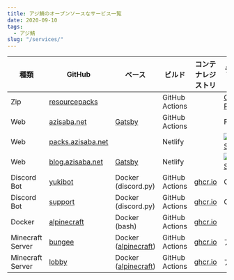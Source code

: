 ```yaml
---
title: アジ鯖のオープンソースなサービス一覧
date: 2020-09-10
tags:
  - アジ鯖
slug: "/services/"
---
```


| 種類 | GitHub | ベース | ビルド | コンテナレジストリ | デプロイ先 |
| - | - | - | - | - | - |
| Zip | [resourcepacks](https://github.com/azisaba/resourcepacks) | | GitHub Actions | | [GitHub Releases](https://github.com/azisaba/resourcepacks/releases/latest) |
| Web | [azisaba.net](https://github.com/azisaba/azisaba.net) | [Gatsby](https://github.com/gatsbyjs/gatsby-starter-default) | GitHub Actions | | Firebase |
| Web | [packs.azisaba.net](https://github.com/azisaba/packs.azisaba.net) | | Netlify | | [![Netlify Status](https://api.netlify.com/api/v1/badges/5ff21623-8e45-4b52-ab4a-0f524e079b5a/deploy-status)](https://app.netlify.com/sites/peaceful-darwin-4ca5ac/deploys) |
| Web | [blog.azisaba.net](https://github.com/azisaba/blog.azisaba.net) | [Gatsby](https://github.com/LekoArts/gatsby-starter-minimal-blog) | Netlify | | [![Netlify Status](https://api.netlify.com/api/v1/badges/757a5287-f357-4095-892f-2efa7d0abad4/deploy-status)](https://app.netlify.com/sites/boring-ride-93b00f/deploys) |
| Discord Bot | [yukibot](https://github.com/azisaba/yukibot) | Docker (discord.py) | GitHub Actions | [ghcr.io](https://github.com/orgs/azisaba/packages/container/yukibot/latest) | GCE |
| Discord Bot | [support](https://github.com/azisaba/support) | Docker (discord.py) | GitHub Actions | [ghcr.io](https://github.com/orgs/azisaba/packages/container/support/latest)  | GCE |
| Docker | [alpinecraft](https://github.com/azisaba/alpinecraft) | Docker (bash) | GitHub Actions | [ghcr.io](https://github.com/orgs/azisaba/packages/container/alpinecraft/latest)  | |
| Minecraft Server | [bungee](https://github.com/azisaba/bungee) | Docker ([alpinecraft](https://github.com/orgs/azisaba/packages/container/alpinecraft/latest)) | GitHub Actions | [ghcr.io](https://github.com/orgs/azisaba/packages/container/bungee/latest)  | アジ鯖 |
| Minecraft Server | [lobby](https://github.com/azisaba/lobby) | Docker ([alpinecraft](https://github.com/orgs/azisaba/packages/container/alpinecraft/latest)) | GitHub Actions | [ghcr.io](https://github.com/orgs/azisaba/packages/container/lobby/latest)  | アジ鯖 |
